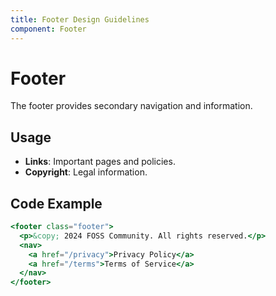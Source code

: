 ```yaml
---
title: Footer Design Guidelines
component: Footer
---
```


# Footer

The footer provides secondary navigation and information.

## Usage

- **Links**: Important pages and policies.
- **Copyright**: Legal information.

## Code Example

```jsx
<footer class="footer">
  <p>&copy; 2024 FOSS Community. All rights reserved.</p>
  <nav>
    <a href="/privacy">Privacy Policy</a>
    <a href="/terms">Terms of Service</a>
  </nav>
</footer>
```
